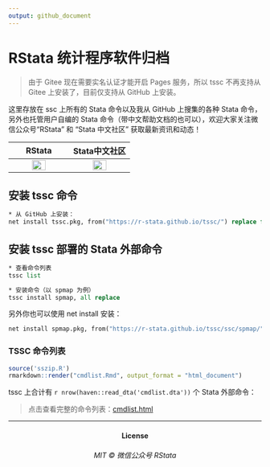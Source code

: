 ```yaml
---
output: github_document
---
```


# RStata 统计程序软件归档

> 由于 Gitee 现在需要实名认证才能开启 Pages 服务，所以 tssc 不再支持从 Gitee 上安装了，目前仅支持从 GitHub 上安装。

这里存放在 ssc 上所有的 Stata 命令以及我从 GitHub 上搜集的各种 Stata 命令，另外也托管用户自编的 Stata
命令（带中文帮助文档的也可以），欢迎大家关注微信公众号“RStata” 和 “Stata 中文社区” 获取最新资讯和动态！

 RStata | Stata中文社区
:-:|:-:
<img src="https://mdniceczx.oss-cn-beijing.aliyuncs.com/image_20201120143454.png" width="50%"/> | <img src="https://mdniceczx.oss-cn-beijing.aliyuncs.com/image_20201120143508.png" width="50%"/>

## 安装 tssc 命令

```stata
* 从 GitHub 上安装：
net install tssc.pkg, from("https://r-stata.github.io/tssc/") replace force
```

## 安装 tssc 部署的 Stata 外部命令

```stata
* 查看命令列表
tssc list

* 安装命令（以 spmap 为例）
tssc install spmap, all replace
```

另外你也可以使用 net install 安装：

```stata
net install spmap.pkg, from("https://r-stata.github.io/tssc/ssc/spmap/") all replace force
```

### TSSC 命令列表

```r
source('sszip.R')
rmarkdown::render("cmdlist.Rmd", output_format = "html_document")
```

tssc 上合计有 `r nrow(haven::read_dta('cmdlist.dta'))` 个 Stata 外部命令：

> 点击查看完整的命令列表：[cmdlist.html](https://r-stata.github.io/tssc/cmdlist.html)

------------

<h4 align="center">License</h4>
<h6 align="center">MIT © 微信公众号 RStata</h6>
